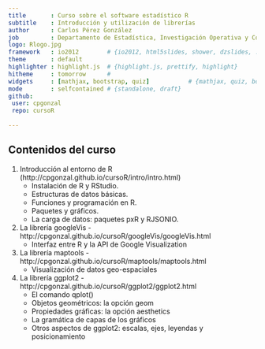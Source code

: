 ```yaml
---
title       : Curso sobre el software estadístico R 
subtitle    : Introducción y utilización de librerías
author      : Carlos Pérez González
job         : Departamento de Estadística, Investigación Operativa y Computación (ULL) - Fundación Canaria General Universidad de La Laguna (FGULL)
logo: Rlogo.jpg
framework   : io2012        # {io2012, html5slides, shower, dzslides, ...}
theme       : default
highlighter : highlight.js  # {highlight.js, prettify, highlight}
hitheme     : tomorrow      # 
widgets     : [mathjax, bootstrap, quiz]           # {mathjax, quiz, bootstrap}
mode        : selfcontained # {standalone, draft}
github:
 user: cpgonzal
 repo: cursoR
 
---  
```


## Contenidos del curso

1. Introducción al entorno de R (http://cpgonzal.github.io/cursoR/intro/intro.html)
   * Instalación de R y RStudio.
   * Estructuras de datos básicas.
   * Funciones y programación en R.
   * Paquetes y gráficos.
   * La carga de datos: paquetes pxR y RJSONIO.
2. La librería googleVis  - http://cpgonzal.github.io/cursoR/googleVis/googleVis.html
   * Interfaz entre R y la API de Google Visualization
3. La librería maptools  - http://cpgonzal.github.io/cursoR/maptools/maptools.html
   * Visualización de datos geo-espaciales
4. La librería ggplot2  - http://cpgonzal.github.io/cursoR/ggplot2/ggplot2.html
   * El comando qplot()
   * Objetos geométricos: la opción geom
   * Propiedades gráficas: la opción aesthetics
   * La gramática de capas de los gráficos
   * Otros aspectos de ggplot2: escalas, ejes, leyendas y posicionamiento


